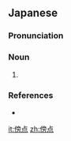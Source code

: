 ==Japanese==
{{ja-kanjitab|ぼう|てん|yomi=o}}

===Pronunciation===
{{ja-pron|acc=h|y=go|けんてん}}

===Noun===
{{ja-noun|ぼうてん|hhira=ばうてん}}

# {{lb|ja|typography|sort=ほうてん'}} {{synonym of|lang=ja|圏点}}

===References===
* {{R:Shogakukan}}

[[it:傍点]]
[[zh:傍点]]